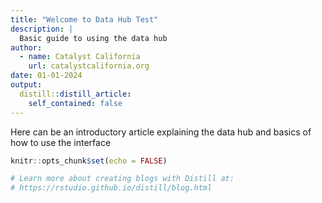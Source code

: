 ```yaml
---
title: "Welcome to Data Hub Test"
description: |
  Basic guide to using the data hub
author:
  - name: Catalyst California 
    url: catalystcalifornia.org
date: 01-01-2024
output:
  distill::distill_article:
    self_contained: false
---
```


Here can be an introductory article explaining the data hub and basics of how to use the interface

```r
knitr::opts_chunk$set(echo = FALSE)

# Learn more about creating blogs with Distill at:
# https://rstudio.github.io/distill/blog.html


```



